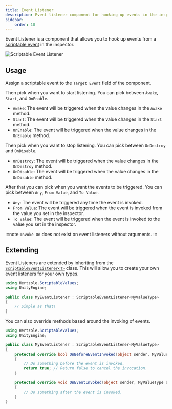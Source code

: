 ```yaml
---
title: Event Listener
description: Event listener component for hooking up events in the inspector.
sidebar:
    order: 10
---
```


Event Listener is a component that allows you to hook up events from a [scriptable event](../../types/scriptable-event/) in the inspector.

![Scriptable Event Listener](../../../assets/scriptable-event-listener.png)

## Usage

Assign a scriptable event to the `Target Event` field of the component. 

Then pick when you want to start listening. You can pick between `Awake`, `Start`, and `OnEnable`.

- `Awake`: The event will be triggered when the value changes in the `Awake` method.
- `Start`: The event will be triggered when the value changes in the `Start` method.
- `OnEnable`: The event will be triggered when the value changes in the `OnEnable` method.

Then pick when you want to stop listening. You can pick between `OnDestroy` and `OnDisable`.

- `OnDestroy`: The event will be triggered when the value changes in the `OnDestroy` method.
- `OnDisable`: The event will be triggered when the value changes in the `OnDisable` method.

After that you can pick when you want the events to be triggered. You can pick between `Any`, `From Value`, and `To Value`.

- `Any`: The event will be triggered any time the event is invoked.
- `From Value`: The event will be triggered when the event is invoked from the value you set in the inspector.
- `To Value`: The event will be triggered when the event is invoked to the value you set in the inspector.

:::note
`Invoke On` does not exist on event listeners without arguments.
:::

## Extending

Event Listeners are extended by inheriting from the [`ScriptableEventListener<T>`](../../reference/hertzole.scriptablevalues.scriptableeventlistener-1/) class. This will allow you to create your own event listeners for your own types. 

```csharp title="MyEventListener.cs"
using Hertzole.ScriptableValues;
using UnityEngine;

public class MyEventListener : ScriptableEventListener<MyValueType>
{
    // Simple as that!
}
```

You can also override methods based around the invoking of events.

```csharp title="MyEventListener.cs"
using Hertzole.ScriptableValues;
using UnityEngine;

public class MyEventListener : ScriptableEventListener<MyValueType>
{
    protected override bool OnBeforeEventInvoked(object sender, MyValueType args)
    {
        // Do something before the event is invoked.
        return true; // Return false to cancel the invocation.
    }

    protected override void OnEventInvoked(object sender, MyValueType args)
    {
        // Do something after the event is invoked.
    }
}
```